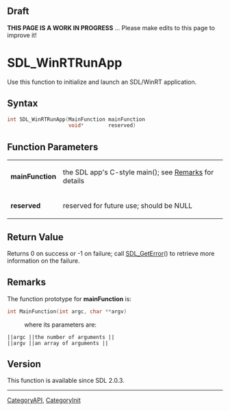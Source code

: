 == Draft ==

'''THIS PAGE IS A WORK IN PROGRESS''' ... Please make edits to this page to improve it!


<!-- #*^*^*^*^*See http://wiki.libsdl.org/moin.cgi/SGFunctions for details on editing this page*^*^*^*^* -->


= SDL_WinRTRunApp =
Use this function to initialize and launch an SDL/WinRT application.




== Syntax ==
<syntaxhighlight lang='c++'>
int SDL_WinRTRunApp(MainFunction mainFunction
                    void*        reserved)
</syntaxhighlight>


== Function Parameters ==
{|
|'''mainFunction'''
|the SDL app's C-style main(); see [[#Remarks|Remarks]] for details
|-
|'''reserved'''
|reserved for future use; should be NULL
|}


== Return Value ==
Returns 0 on success or -1 on failure; call [[SDL_GetError]]() to retrieve more information on the failure.



== Remarks ==
The function prototype for '''mainFunction''' is:

<syntaxhighlight lang='c++'>
int MainFunction(int argc, char **argv)
</syntaxhighlight>
: where its parameters are:
 ||<code>argc</code> ||the number of arguments ||
 ||<code>argv</code> ||an array of arguments ||


== Version ==
This function is available since SDL 2.0.3.


----
[[CategoryAPI]], [[CategoryInit]]
<!-- #See the Style Guide for instructions on editing the footer. -->
